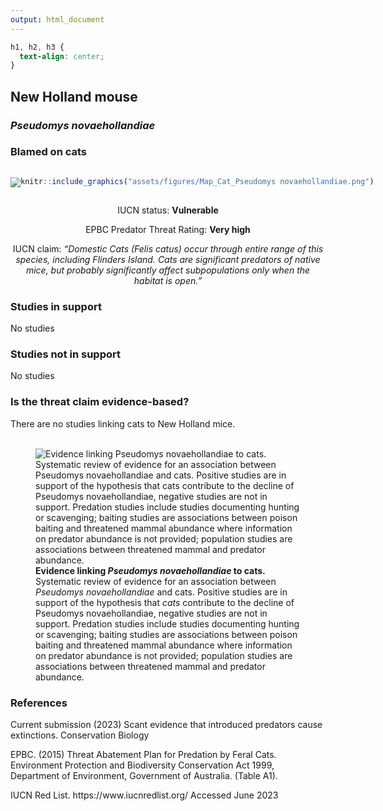 ```yaml
---
output: html_document
---
```

```css
h1, h2, h3 {
  text-align: center;
}
```

## **New Holland mouse**
### *Pseudomys novaehollandiae*
### Blamed on cats

:::: {style="display: flex;"}

[![](assets/photos/Pseudomys novaehollandiae.png)](https://www.inaturalist.org/photos/470327?size=original)

::: {}

:::

::: {}
  ```r
  knitr::include_graphics("assets/figures/Map_Cat_Pseudomys novaehollandiae.png")
  ```
:::

::::
<center>
IUCN status: **Vulnerable**

EPBC Predator Threat Rating: **Very high**

IUCN claim: *"Domestic Cats (Felis catus) occur through entire range of this species, including Flinders Island. Cats are significant predators of native mice, but probably significantly affect subpopulations only when the habitat is open."*

</center>

### Studies in support

No studies

### Studies not in support

No studies

### Is the threat claim evidence-based?

There are no studies linking cats to New Holland mice.
<br>
<br>

![**Evidence linking *Pseudomys novaehollandiae* to cats.** Systematic review of evidence for an association between *Pseudomys novaehollandiae* and cats. Positive studies are in support of the hypothesis that *cats* contribute to the decline of Pseudomys novaehollandiae, negative studies are not in support. Predation studies include studies documenting hunting or scavenging; baiting studies are associations between poison baiting and threatened mammal abundance where information on predator abundance is not provided; population studies are associations between threatened mammal and predator abundance.](assets/figures/Main_Evidence_Cat_Pseudomys novaehollandiae.png)

### References



Current submission (2023) Scant evidence that introduced predators cause extinctions. Conservation Biology

EPBC. (2015) Threat Abatement Plan for Predation by Feral Cats. Environment Protection and Biodiversity Conservation Act 1999, Department of Environment, Government of Australia. (Table A1).

IUCN Red List. https://www.iucnredlist.org/ Accessed June 2023

